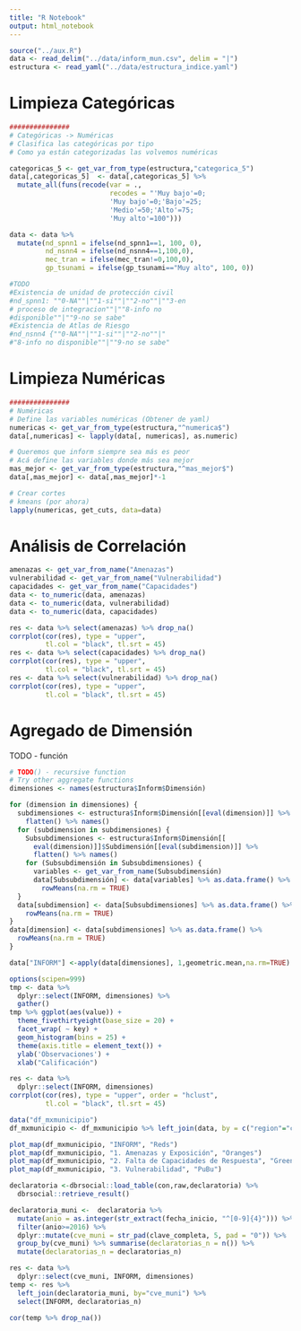 ```yaml
---
title: "R Notebook"
output: html_notebook
---
```


```r
source("../aux.R")
data <- read_delim("../data/inform_mun.csv", delim = "|")
estructura <- read_yaml("../data/estructura_indice.yaml")
```


# Limpieza Categóricas 

```r
###############
# Categóricas -> Numéricas
# Clasifica las categóricas por tipo
# Como ya están categorizadas las volvemos numéricas

categoricas_5 <- get_var_from_type(estructura,"categorica_5")
data[,categoricas_5]  <- data[,categoricas_5] %>% 
  mutate_all(funs(recode(var = ., 
                         recodes = "'Muy bajo'=0;
                         'Muy bajo'=0;'Bajo'=25;
                         'Medio'=50;'Alto'=75;
                         'Muy alto'=100")))

data <- data %>% 
  mutate(nd_spnn1 = ifelse(nd_spnn1==1, 100, 0),
         nd_nsnn4 = ifelse(nd_nsnn4==1,100,0),
         mec_tran = ifelse(mec_tran!=0,100,0),
         gp_tsunami = ifelse(gp_tsunami=="Muy alto", 100, 0))

#TODO
#Existencia de unidad de protección civil 
#nd_spnn1: ""0-NA""|""1-si""|""2-no""|""3-en 
# proceso de integracion""|""8-info no 
#disponible""|""9-no se sabe"
#Existencia de Atlas de Riesgo
#nd_nsnn4 {""0-NA""|""1-si""|""2-no""|"
#"8-info no disponible""|""9-no se sabe"
```

# Limpieza Numéricas

```r
###############
# Numéricas
# Define las variables numéricas (Obtener de yaml)
numericas <- get_var_from_type(estructura,"^numerica$")
data[,numericas] <- lapply(data[, numericas], as.numeric) 

# Queremos que inform siempre sea más es peor
# Acá define las variables donde más sea mejor
mas_mejor <- get_var_from_type(estructura,"^mas_mejor$")
data[,mas_mejor] <- data[,mas_mejor]*-1  

# Crear cortes
# kmeans (por ahora)
lapply(numericas, get_cuts, data=data)
```


# Análisis de Correlación

```r
amenazas <- get_var_from_name("Amenazas")
vulnerabilidad <- get_var_from_name("Vulnerabilidad")
capacidades <- get_var_from_name("Capacidades")
data <- to_numeric(data, amenazas) 
data <- to_numeric(data, vulnerabilidad)
data <- to_numeric(data, capacidades) 

res <- data %>% select(amenazas) %>% drop_na()
corrplot(cor(res), type = "upper",  
         tl.col = "black", tl.srt = 45)
res <- data %>% select(capacidades) %>% drop_na()
corrplot(cor(res), type = "upper",  
         tl.col = "black", tl.srt = 45)
res <- data %>% select(vulnerabilidad) %>% drop_na()
corrplot(cor(res), type = "upper", 
         tl.col = "black", tl.srt = 45)


```


# Agregado de Dimensión
TODO - función
```r
# TODO() - recursive function
# Try other aggregate functions
dimensiones <- names(estructura$Inform$Dimensión)

for (dimension in dimensiones) {
  subdimensiones <- estructura$Inform$Dimensión[[eval(dimension)]] %>% 
    flatten() %>% names()
  for (subdimension in subdimensiones) {
    Subsubdimensiones <- estructura$Inform$Dimensión[[
      eval(dimension)]]$Subdimensión[[eval(subdimension)]] %>% 
      flatten() %>% names()
    for (Subsubdimensión in Subsubdimensiones) {
      variables <- get_var_from_name(Subsubdimensión)
      data[Subsubdimensión] <- data[variables] %>% as.data.frame() %>% 
        rowMeans(na.rm = TRUE)
  }
  data[subdimension] <- data[Subsubdimensiones] %>% as.data.frame() %>% 
    rowMeans(na.rm = TRUE)
}
data[dimension] <- data[subdimensiones] %>% as.data.frame() %>% 
  rowMeans(na.rm = TRUE)
}

data["INFORM"] <-apply(data[dimensiones], 1,geometric.mean,na.rm=TRUE)
```


```r
options(scipen=999)
tmp <- data %>% 
  dplyr::select(INFORM, dimensiones) %>% 
  gather() 
tmp %>% ggplot(aes(value)) + 
  theme_fivethirtyeight(base_size = 20) +
  facet_wrap( ~ key) +
  geom_histogram(bins = 25) + 
  theme(axis.title = element_text()) + 
  ylab('Observaciones') + 
  xlab("Calificación")  

```

```r
res <- data %>% 
  dplyr::select(INFORM, dimensiones)
corrplot(cor(res), type = "upper", order = "hclust", 
         tl.col = "black", tl.srt = 45)
```

```r
data("df_mxmunicipio")
df_mxmunicipio <- df_mxmunicipio %>% left_join(data, by = c("region"="cve_muni"))

plot_map(df_mxmunicipio, "INFORM", "Reds")
plot_map(df_mxmunicipio, "1. Amenazas y Exposición", "Oranges")
plot_map(df_mxmunicipio, "2. Falta de Capacidades de Respuesta", "Greens")
plot_map(df_mxmunicipio, "3. Vulnerabilidad", "PuBu")
```

```r
declaratoria <-dbrsocial::load_table(con,raw,declaratoria) %>% 
  dbrsocial::retrieve_result()

declaratoria_muni <-  declaratoria %>%
  mutate(anio = as.integer(str_extract(fecha_inicio, "^[0-9]{4}"))) %>%
  filter(anio>=2016) %>%
  dplyr::mutate(cve_muni = str_pad(clave_completa, 5, pad = "0")) %>%
  group_by(cve_muni) %>% summarise(declaratorias_n = n()) %>%
  mutate(declaratorias_n = declaratorias_n)

res <- data %>% 
  dplyr::select(cve_muni, INFORM, dimensiones)
temp <- res %>% 
  left_join(declaratoria_muni, by="cve_muni") %>% 
  select(INFORM, declaratorias_n)

cor(temp %>% drop_na())
```

